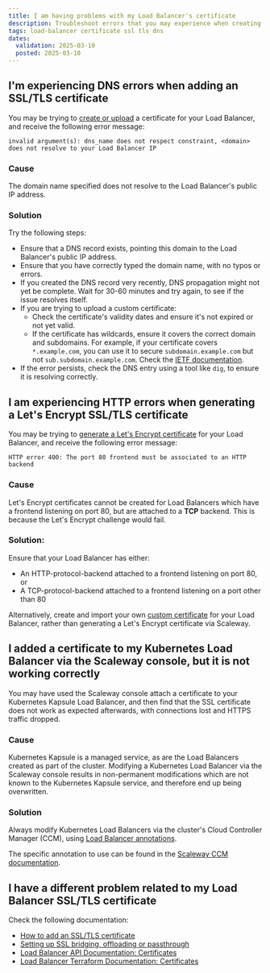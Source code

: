 ```yaml
---
title: I am having problems with my Load Balancer's certificate
description: Troubleshoot errors that you may experience when creating an SSL/TLS certificate, adding it to your Load Balancer frontend, or successfully handling HTTPS connections.
tags: load-balancer certificate ssl tls dns
dates:
  validation: 2025-03-10
  posted: 2025-03-10
---
```


## I'm experiencing DNS errors when adding an SSL/TLS certificate

You may be trying to [create or upload](/load-balancer/how-to/add-certificate/) a certificate for your Load Balancer, and receive the following error message:

```
invalid argument(s): dns_name does not respect constraint, <domain> does not resolve to your Load Balancer IP
```

### Cause

The domain name specified does not resolve to the Load Balancer's public IP address.

### Solution

Try the following steps:

- Ensure that a DNS record exists, pointing this domain to the Load Balancer's public IP address.
- Ensure that you have correctly typed the domain name, with no typos or errors.
- If you created the DNS record very recently, DNS propagation might not yet be complete. Wait for 30-60 minutes and try again, to see if the issue resolves itself.
- If you are trying to upload a custom certificate:
    - Check the certificate's validity dates and ensure it's not expired or not yet valid.
    - If the certificate has wildcards, ensure it covers the correct domain and subdomains. For example, if your certificate covers `*.example.com`, you can use it to secure `subdomain.example.com` but not `sub.subdomain.example.com`. Check the [IETF documentation](https://www.ietf.org/rfc/rfc2818.txt).
- If the error persists, check the DNS entry using a tool like `dig`, to ensure it is resolving correctly.


## I am experiencing HTTP errors when generating a Let's Encrypt SSL/TLS certificate

You may be trying to [generate a Let's Encrypt certificate](/load-balancer/how-to/add-certificate/#how-to-generate-and-add-a-lets-encrypt-certificate) for your Load Balancer, and receive the following error message:

```
HTTP error 400: The port 80 frontend must be associated to an HTTP backend
```

### Cause

Let's Encrypt certificates cannot be created for Load Balancers which have a frontend listening on port 80, but are attached to a **TCP** backend. This is because the Let's Encrypt challenge would fail. 

### Solution:

Ensure that your Load Balancer has either:
- An HTTP-protocol-backend attached to a frontend listening on port 80, or
- A TCP-protocol-backend attached to a frontend listening on a port other than 80

Alternatively, create and import your own [custom certificate](/load-balancer/how-to/add-certificate/#how-to-import-a-certificate) for your Load Balancer, rather than generating a Let's Encrypt certificate via Scaleway.

## I added a certificate to my Kubernetes Load Balancer via the Scaleway console, but it is not working correctly

You may have used the Scaleway console attach a certificate to your Kubernetes Kapsule Load Balancer, and then find that the SSL certificate does not work as expected afterwards, with connections lost and HTTPS traffic dropped.

### Cause

Kubernetes Kapsule is a managed service, as are the Load Balancers created as part of the cluster.
Modifying a Kubernetes Load Balancer via the Scaleway console results in non-permanent modifications which are not known to the Kubernetes Kapsule service, and therefore end up being overwritten.

### Solution

Always modify Kubernetes Load Balancers via the cluster's Cloud Controller Manager (CCM), using [Load Balancer annotations](/kubernetes/reference-content/using-load-balancer-annotations/). 

The specific annotation to use can be found in the [Scaleway CCM documentation](https://github.com/scaleway/scaleway-cloud-controller-manager/blob/master/docs/loadbalancer-annotations.md#servicebetakubernetesioscw-loadbalancer-certificate-ids).


## I have a different problem related to my Load Balancer SSL/TLS certificate

Check the following documentation:

- [How to add an SSL/TLS certificate](/load-balancer/how-to/add-certificate/)
- [Setting up SSL bridging, offloading or passthrough](/load-balancer/reference-content/ssl-bridging-offloading-passthrough/)
- [Load Balancer API Documentation: Certificates](https://www.scaleway.com/en/developers/api/load-balancer/zoned-api/#path-certificate-get-an-ssltls-certificate)
- [Load Balancer Terraform Documentation: Certificates](https://registry.terraform.io/providers/scaleway/scaleway/latest/docs/resources/lb_certificate)
